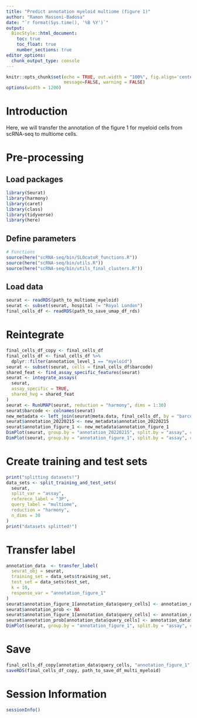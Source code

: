 ```yaml
---
title: "Predict annotation myeloid multiome (figure 1)"
author: "Ramon Massoni-Badosa"
date: "`r format(Sys.time(), '%B %Y')`"
output:
  BiocStyle::html_document:
    toc: true
    toc_float: true
    number_sections: true
editor_options: 
  chunk_output_type: console
---
```


```r
knitr::opts_chunk$set(echo = TRUE, out.width = "100%", fig.align='center',
                      message=FALSE, warning = FALSE)
options(width = 1200)
```


# Introduction

Here, we will transfer the annotation of the figure 1 for myeloid cells from scRNA-seq to multiome cells.


# Pre-processing

## Load packages

```r
library(Seurat)
library(harmony)
library(caret)
library(class)
library(tidyverse)
library(here)
```


## Define parameters

```r
# Functions
source(here("scRNA-seq/bin/SLOcatoR_functions.R"))
source(here("scRNA-seq/bin/utils.R"))
source(here("scRNA-seq/bin/utils_final_clusters.R"))
```


## Load data

```r
seurat <- readRDS(path_to_multiome_myeloid)
seurat <- subset(seurat, hospital != "Royal London")
final_cells_df <- readRDS(path_to_save_umap_df_rds)
```


# Reintegrate

```r
final_cells_df_copy <- final_cells_df
final_cells_df <- final_cells_df %>%
  dplyr::filter(annotation_level_1 == "myeloid")
seurat <- subset(seurat, cells = final_cells_df$barcode)
shared_feat <- find_assay_specific_features(seurat)
seurat <- integrate_assays(
  seurat,
  assay_specific = TRUE,
  shared_hvg = shared_feat
)
seurat <- RunUMAP(seurat, reduction = "harmony", dims = 1:30)
seurat$barcode <- colnames(seurat)
new_metadata <- left_join(seurat@meta.data, final_cells_df, by = "barcode")
seurat$annotation_20220215 <- new_metadata$annotation_20220215
seurat$annotation_figure_1 <- new_metadata$annotation_figure_1
DimPlot(seurat, group.by = "annotation_20220215", split.by = "assay", cols = color_palette)
DimPlot(seurat, group.by = "annotation_figure_1", split.by = "assay", cols = color_palette)
```


# Create training and test sets

```r
print("splitting datasets!")
data_sets <- split_training_and_test_sets(
  seurat,
  split_var = "assay",
  referece_label = "3P",
  query_label = "multiome",
  reduction = "harmony",
  n_dims = 30
)
print("datasets splitted!")
```


# Transfer label

```r
annotation_data  <- transfer_label(
  seurat_obj = seurat,
  training_set = data_sets$training_set,
  test_set = data_sets$test_set,
  k = 10,
  response_var = "annotation_figure_1"
)
seurat$annotation_figure_1[annotation_data$query_cells] <- annotation_data$annotation
seurat$annotation_prob <- NA
seurat$annotation_figure_1[annotation_data$query_cells] <- annotation_data$annotation
seurat$annotation_prob[annotation_data$query_cells] <- annotation_data$annotation_prob
DimPlot(seurat, group.by = "annotation_figure_1", split.by = "assay", cols = color_palette)
```


# Save

```r
final_cells_df_copy[annotation_data$query_cells, "annotation_figure_1"] <- annotation_data$annotation
saveRDS(final_cells_df_copy, path_to_save_df_multi_myeloid)
```


# Session Information

```r
sessionInfo()
```

